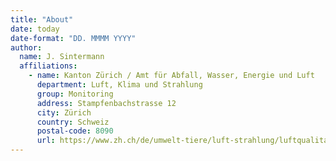 ```yaml
---
title: "About"
date: today
date-format: "DD. MMMM YYYY"
author:
  name: J. Sintermann
  affiliations:
    - name: Kanton Zürich / Amt für Abfall, Wasser, Energie und Luft
      department: Luft, Klima und Strahlung
      group: Monitoring
      address: Stampfenbachstrasse 12
      city: Zürich
      country: Schweiz
      postal-code: 8090
      url: https://www.zh.ch/de/umwelt-tiere/luft-strahlung/luftqualitaet-auswirkungen.html
---
```

